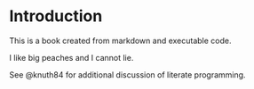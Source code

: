 # Introduction

This is a book created from markdown and executable code.

I like big peaches and I cannot lie.

See @knuth84 for additional discussion of literate programming.
